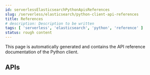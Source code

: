 ```yaml
---
id: serverlessElasticsearchPythonApisReferences
slug: /serverless/elasticsearch/python-client-api-references
title: References
# description: Description to be written
tags: [ 'serverless', 'elasticsearch', 'python', 'reference' ]
status: rough content
---
```



<RoughContent />

This page is automatically generated and contains the API reference 
documentation of the Python client.

## APIs
